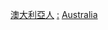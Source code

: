 {{Commonscat|Ethnic groups in Australia}}

[[Category:澳大利亞人|]]
[[Category:澳大利亚族群|:]]
[[Category:依族群劃分的各國人物|Australia]]